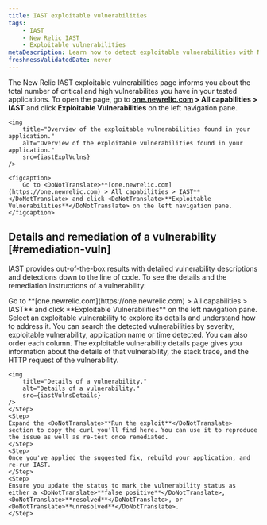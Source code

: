 ```yaml
---
title: IAST exploitable vulnerabilities
tags:
    - IAST
    - New Relic IAST
    - Exploitable vulnerabilities
metaDescription: Learn how to detect exploitable vulnerabilities with New Relic IAST.
freshnessValidatedDate: never
---
```





The New Relic IAST exploitable vulnerabilities page informs you about the total number of critical and high vulnerabilites you have in your tested applications. To open the page, go to <DoNotTranslate>**[one.newrelic.com](https://one.newrelic.com) > All capabilities > IAST**</DoNotTranslate> and click <DoNotTranslate>**Exploitable Vulnerabilities**</DoNotTranslate> on the left navigation pane.

    <img
        title="Overview of the exploitable vulnerabilities found in your application."
        alt="Overview of the exploitable vulnerabilities found in your application."
        src={iastExplVulns}
    />

    <figcaption>
        Go to <DoNotTranslate>**[one.newrelic.com](https://one.newrelic.com) > All capabilities > IAST**</DoNotTranslate> and click <DoNotTranslate>**Exploitable Vulnerabilities**</DoNotTranslate> on the left navigation pane.
    </figcaption>

## Details and remediation of a vulnerability [#remediation-vuln]

IAST provides out-of-the-box results with detailed vulnerability descriptions and detections down to the line of code. To see the details and the remediation instructions of a vulnerability:

<Steps>
    <Step>
    Go to <DoNotTranslate>**[one.newrelic.com](https://one.newrelic.com) > All capabilities > IAST**</DoNotTranslate> and click <DoNotTranslate>**Exploitable Vulnerabilities**</DoNotTranslate> on the left navigation pane.   
    </Step>
    <Step>
    Select an exploitable vulnerability to explore its details and understand how to address it. You can search the detected vulnerabilities by severity, exploitable vulnerability, application name or time detected. You can also order each column. 
    The exploitable vulnerability details page gives you information about the details of that vulnerability, the stack trace, and the HTTP request of the vulnerability.

    <img
        title="Details of a vulnerability."
        alt="Details of a vulnerability."
        src={iastVulnsDetails}
    />    
    </Step>
    <Step>
    Expand the <DoNotTranslate>**Run the exploit**</DoNotTranslate> section to copy the curl you'll find here. You can use it to reproduce the issue as well as re-test once remediated.    
    </Step>
    <Step>
    Once you've applied the suggested fix, rebuild your application, and re-run IAST.    
    </Step>
    <Step>
    Ensure you update the status to mark the vulnerability status as either a <DoNotTranslate>**false positive**</DoNotTranslate>, <DoNotTranslate>**resolved**</DoNotTranslate>, or <DoNotTranslate>**unresolved**</DoNotTranslate>.    
    </Step>
</Steps>

